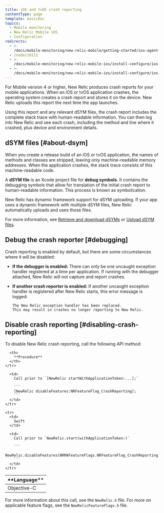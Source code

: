 ```yaml
---
title: iOS and tvOS crash reporting
contentType: page
template: basicDoc
topics:
  - Mobile monitoring
  - New Relic Mobile iOS
  - Configuration
redirects:
  - >-
    /docs/mobile-monitoring/new-relic-mobile/getting-started/ios-agent-crash-reporting
  - /node/10111
  - >-
    /docs/mobile-monitoring/new-relic-mobile-ios/install-configure/ios-agent-crash-reporting
  - >-
    /docs/mobile-monitoring/new-relic-mobile-ios/install-configure/ios-tvos-crash-reporting
---
```


For Mobile version 4 or higher, New Relic produces crash reports for your mobile applications. When an iOS or tvOS application crashes, the operating system creates a crash report and stores it on the device. New Relic uploads this report the next time the app launches.

Using this report and any relevant dSYM files, the crash report includes the complete stack trace with human-readable information. You can then log into New Relic and see each crash, including the method and line where it crashed, plus device and environment details.

## dSYM files [#about-dsym]

When you create a release build of an iOS or tvOS application, the names of methods and classes are stripped, leaving only machine-readable memory addresses. When the application crashes, the stack trace consists of this machine-readable code.

A **dSYM file** is an Xcode project file for **debug symbols**. It contains the debugging symbols that allow for translation of the initial crash report to human-readable information. This process is known as symbolication.

New Relic has dynamic framework support for dSYM uploading. If your app uses a dynamic framework with multiple dSYM files, New Relic automatically uploads and uses those files.

For more information, see [Retrieve and download dSYMs](/docs/mobile-monitoring/new-relic-mobile-ios/install-configure/retrieve-upload-dsyms) or [Upload dSYM files](/docs/mobile-monitoring/new-relic-mobile-ios/install-configure/upload-dsyms-bitcode-apps).

## Debug the crash reporter [#debugging]

Crash reporting is enabled by default, but there are some circumstances where it will be disabled:

* **If the debugger is enabled:** There can only be one uncaught exception handler registered at a time per application. If running with the debugger attached, New Relic will not capture and report crashes.
* **If another crash reporter is enabled:** If another uncaught exception handler is registered after New Relic starts, this error message is logged:

  ```
  The New Relic exception handler has been replaced. 
  This may result in crashes no longer reporting to New Relic.
  ```

## Disable crash reporting [#disabling-crash-reporting]

To disable New Relic crash reporting, call the following API method:

<Table>
  <thead>
    <tr>
      <th style={{ width: "200px" }}>
        **Language**
      </th>

      <th>
        **Procedure**
      </th>
    </tr>
  </thead>

  <tbody>
    <tr>
      <td>
        Objective-C
      </td>

      <td>
        Call prior to `[NewRelic startWithApplicationToken:...];`

        ```
        [NewRelic disableFeatures:NRFeatureFlag_CrashReporting];
        ```
      </td>
    </tr>

    <tr>
      <td>
        Swift
      </td>

      <td>
        Call prior to `NewRelic.start(withApplicationToken:)`

        ```
        NewRelic.disableFeatures(NRMAFeatureFlags.NRFeatureFlag_CrashReporting)
        ```
      </td>
    </tr>
  </tbody>
</Table>

For more information about this call, see the `NewRelic.h` file. For more on applicable feature flags, see the `NewRelicFeatureFlags.h` file.
